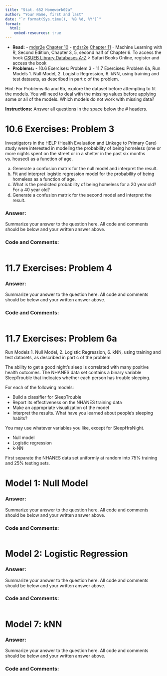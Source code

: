 ```yaml
---
title: "Stat. 652 Homework02a"
author: "Your Name, first and last"
date: "`r format(Sys.time(), '%B %d, %Y')`"
format: 
  html:
    embed-resources: true
---
```


- **Read:** 
       - [mdsr2e](https://mdsr-book.github.io/mdsr2e/) [Chapter 10](https://mdsr-book.github.io/mdsr2e/ch-modeling.html)
       - [mdsr2e](https://mdsr-book.github.io/mdsr2e/) [Chapter 11](https://mdsr-book.github.io/mdsr2e/ch-learningI.html)
       - Machine Learning with R, Second Edition, Chapter 3, 5, second half of Chapter 6.  To access the book [CSUEB Library Databases A-Z](https://library.csueastbay.edu/az.php?a=s) > Safari Books Online, register and access the book
- **Problems:**
       - 10.6 Exercises: Problem 3
       - 11.7 Exercises: Problem 6a, Run Models 1. Null Model, 2. Logistic Regression, 6. kNN, using training and test datasets, as described in part c of the problem.

Hint: For Problems 6a and 6b, explore the dataset before attempting to fit the models.  You will need to deal with the missing values before applying some or all of the models.  Which models do not work with missing data?

**Instructions:** Answer all questions in the space below the # headers.


# 10.6 Exercises: Problem 3

Investigators in the HELP (Health Evaluation and Linkage to Primary Care) study were interested in modeling the probability of being homeless (one or more nights spent on the street or in a shelter in the past six months vs. housed) as a function of age.

a) Generate a confusion matrix for the null model and interpret the result.
b) Fit and interpret logistic regression model for the probability of being homeless as a function of age.
c) What is the predicted probability of being homeless for a 20 year old? For a 40 year old?
d) Generate a confusion matrix for the second model and interpret the result.

### **Answer:**

Summarize your answer to the question here.  All code and comments should be below and your written answer above.

### **Code and Comments:**

```r

```

# 11.7 Exercises: Problem 4

### **Answer:**

Summarize your answer to the question here.  All code and comments should be below and your written answer above.

### **Code and Comments:**

```r

```

# 11.7 Exercises: Problem 6a

Run Models 1. Null Model, 2. Logistic Regression, 6. kNN, using training and test datasets, as described in part c of the problem.

The ability to get a good night’s sleep is correlated with many positive health outcomes. The NHANES data set contains a binary variable SleepTrouble that indicates whether each person has trouble sleeping.

For each of the following models:

- Build a classifier for SleepTrouble
- Report its effectiveness on the NHANES training data
- Make an appropriate visualization of the model
- Interpret the results. What have you learned about people’s sleeping habits?

You may use whatever variables you like, except for SleepHrsNight.

- Null model
- Logistic regression
- k-NN

First separate the NHANES data set uniformly at random into 75% training and 25% testing sets. 

# Model 1: Null Model

### **Answer:**

Summarize your answer to the question here.  All code and comments should be below and your written answer above.

### **Code and Comments:**

```r

```

# Model 2: Logistic Regression

### **Answer:**

Summarize your answer to the question here.  All code and comments should be below and your written answer above.

### **Code and Comments:**

```r

```

# Model 7: kNN

### **Answer:**

Summarize your answer to the question here.  All code and comments should be below and your written answer above.

### **Code and Comments:**

```r

```


